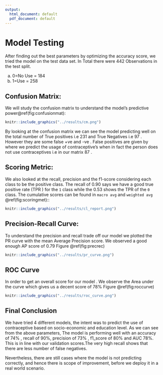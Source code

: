 ```yaml
---
output:
  html_document: default
  pdf_document: default
---
```


# Model Testing

After finding out the best parameters by optimizing the accuracy score, we tried the model on the test data set. In Total there were 442 Observations in the test split.

a)  0=No Use = 184
b)  1=Use = 258

## Confusion Matrix:

We will study the confusion matrix to understand the model's predictive power\@ref(fig:confusionmat):

```r

knitr::include_graphics("../results/cm.png")

```

By looking at the confusion matrix we can see the model predicting well on the total number of True positives i.e 231 and True Negatives i.e 97 . However they are some false +ve and -ve . False positives are given by where we predict the usage of contraceptive's when in fact the person does not use contraceptives i.e in our matrix 87 .

## Scoring Metric:

We also looked at the recall, precision and the f1-score considering each class to be the positive class. The recall of 0.90 says we have a good true positive rate (TPR ) for the `1` class while the 0.53 shows the TPR of the `0` class. The cumulative scores can be found in `macro avg` and `weighted avg` \@ref(fig:scoringmet)::

```r
knitr::include_graphics("../results/cl_report.png")
```

## Precision-Recall Curve:

To understand the precision and recall trade off our model we plotted the PR curve with the mean Average Precision score. We observed a good enough AP score of 0.79 Figure \@ref(fig:precrec)

```r
knitr::include_graphics("../results/pr_curve.png")
```

## ROC Curve

In order to get an overall score for our model . We observe the Area under the curve which gives us a decent score of 78% Figure \@ref(fig:roccurve)

```r
knitr::include_graphics("../results/roc_curve.png")
```

## Final Conclusion

We have tried 4 different models, the intent was to predict the use of contraceptive based on socio-economic and education level. As we can see from the above parameters, The model is performing well with an accuracy of $74\%$ , recall of $90\%$, precision of $73\%$ , f1_score of $80\%$ and AUC $78\%$. This is in line with our validation scores.The very high recall shows that there are less number of false negatives.

Nevertheless, there are still cases where the model is not predicting correctly, and hence there is scope of improvement, before we deploy it in a real world scenario.

